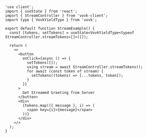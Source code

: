 ```tsx filename="/src/app/stream/StreamExample.tsx"
'use client';
import { useState } from 'react';
import { StreamController } from 'vovk-client';
import type { VovkYieldType } from 'vovk';

export default function StreamExample() {
  const [tokens, setTokens] = useState<VovkYieldType<typeof StreamController.streamTokens>[]>([]);

  return (
    <>
      <button
        onClick={async () => {
          setTokens([]);
          using stream = await StreamController.streamTokens();
          for await (const token of stream) {
            setTokens((tokens) => [...tokens, token]);
          }
        }}
      >
        Get Streamed Greeting from Server
      </button>
      <div>
        {tokens.map(({ message }, i) => (
          <span key={i}>{message}</span>
        ))}
      </div>
    </>
  );
}
```
